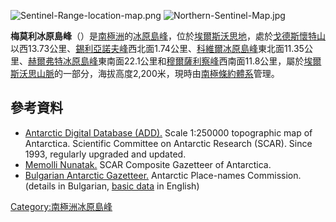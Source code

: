 [[Image:Sentinel-Range-location-map.png|thumb]]
[[Image:Northern-Sentinel-Map.jpg|thumb]]

'''梅莫利冰原島峰'''（{{lang-en|Memolli Nunatak}}）是[[南極洲|南極洲]]的[[冰原島峰|冰原島峰]]，位於[[埃爾斯沃思地|埃爾斯沃思地]]，處於[[戈德斯懷特山|戈德斯懷特山]]以西13.73公里、[[錫利亞諾夫峰|錫利亞諾夫峰]]西北面1.74公里、[[科維爾冰原島峰|科維爾冰原島峰]]東北面11.35公里、[[赫爾弗特冰原島峰|赫爾弗特冰原島峰]]東南面22.1公里和[[穆爾薩利察峰|穆爾薩利察峰]]西南面11.8公里，屬於[[埃爾斯沃思山脈|埃爾斯沃思山脈]]的一部分，海拔高度2,200米，現時由[[南極條約體系|南極條約體系]]管理。

{{coord|78|00|58.6|S|86|34|20|W|display=title}}

==參考資料==
* [http://www.add.scar.org Antarctic Digital Database (ADD).] {{Wayback|url=http://www.add.scar.org/ |date=20170305000653 }} Scale 1:250000 topographic map of Antarctica. Scientific Committee on Antarctic Research (SCAR). Since 1993, regularly upgraded and updated.
* [http://data.aad.gov.au/aadc/gaz/scar/display_name.cfm?gaz_id=137835 Memolli Nunatak.] {{Wayback|url=http://data.aad.gov.au/aadc/gaz/scar/display_name.cfm?gaz_id=137835 |date=20140203110034 }} SCAR Composite Gazetteer of Antarctica.
* [http://apcbg.org/gazet-bg.doc Bulgarian Antarctic Gazetteer.] {{Wayback|url=http://apcbg.org/gazet-bg.doc |date=20131012104624 }} Antarctic Place-names Commission. (details in Bulgarian, [http://apcbg.org/gazet.htm basic data] {{Wayback|url=http://apcbg.org/gazet.htm |date=20160304071225 }} in English)

{{DEFAULTSORT:Memolli Nunatak}}
[[Category:南極洲冰原島峰|Category:南極洲冰原島峰]]


{{EllsworthLand-geo-stub}}